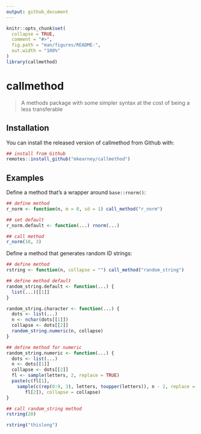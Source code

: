 ```yaml
---
output: github_document
---
```


<!-- README.md is generated from README.Rmd. Please edit that file -->

```r
knitr::opts_chunk$set(
  collapse = TRUE,
  comment = "#>",
  fig.path = "man/figures/README-",
  out.width = "100%"
)
library(callmethod)
```
# callmethod

> A methods package with some simpler syntax at the cost of being a less transferable

## Installation

You can install the released version of callmethod from Github with:

``` r
## install from Github
remotes::install_github("mkearney/callmethod")
```

## Examples

Define a method that's a wrapper around `base::rnorm()`:

```r
## define method
r_norm <- function(n, m = 0, sd = 1) call_method("r_norm")

## set default
r_norm.default <- function(...) rnorm(...)

## call method
r_norm(10, 3)
```

Define a method that generates random ID strings:

```r
## define method
rstring <- function(n, collapse = "") call_method("random_string")

## define method default
random_string.default <- function(...) {
  list(...)[[1]]
}

random_string.character <- function(...) {
  dots <- list(...)
  n <- nchar(dots[[1]])
  collapse <- dots[[2]]
  random_string.numeric(n, collapse)
}

## define method for numeric
random_string.numeric <- function(...) {
  dots <- list(...)
  n <- dots[[1]]
  collapse <- dots[[2]]
  fl <- sample(letters, 2, replace = TRUE)
  paste(c(fl[1],
    sample(c(rep(0:9, 3), letters, toupper(letters)), n - 2, replace = TRUE),
	   fl[2]), collapse = collapse)
}

## call random_string method
rstring(20)

rstring("thislong")
```
